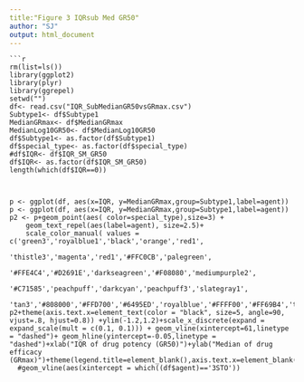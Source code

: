 ---
title:"Figure 3 IQRsub Med GR50"
author: "SJ"
output: html_document
---

```
```{r Prepare data for plot heatmap}
rm(list=ls())
library(ggplot2)
library(plyr) 
library(ggrepel)
setwd("")
df<- read.csv("IQR_SubMedianGR50vsGRmax.csv")
Subtype1<- df$Subtype1
MedianGRmax<- df$MedianGRmax
MedianLog10GR50<- df$MedianLog10GR50
df$Subtype1<- as.factor(df$Subtype1)
df$special_type<- as.factor(df$special_type)
#df$IQR<- df$IQR_SM_GR50
df$IQR<- as.factor(df$IQR_SM_GR50)
length(which(df$IQR==0))



p <- ggplot(df, aes(x=IQR, y=MedianGRmax,group=Subtype1,label=agent))  
p <- ggplot(df, aes(x=IQR, y=MedianGRmax,group=Subtype1,label=agent))  
p2 <- p+geom_point(aes( color=special_type),size=3) +
    geom_text_repel(aes(label=agent), size=2.5)+
    scale_color_manual( values = c('green3','royalblue1','black','orange','red1',
                                   'thistle3','magenta','red1','#FFC0CB','palegreen',
                                   '#FFE4C4','#D2691E','darkseagreen','#F08080','mediumpurple2',
                                   '#C71585','peachpuff','darkcyan','peachpuff3','slategray1',
                                   'tan3','#808000','#FFD700','#6495ED','royalblue','#FFFF00','#FF69B4','turquoise','orange','seagreen3','mistyrose3','lemonchiffon2','#20B2AA','#FF69B4','#F5F5F5','#00FFFF','#40E0D0','#6495ED','#D2B48C','#8A2BE2','#7B68EE'))+theme_classic()
p2+theme(axis.text.x=element_text(color = "black", size=5, angle=90, vjust=.8, hjust=0.8)) +ylim(-1.2,1.2)+scale_x_discrete(expand = expand_scale(mult = c(0.1, 0.1))) + geom_vline(xintercept=61,linetype = "dashed")+ geom_hline(yintercept=-0.05,linetype = "dashed")+xlab("IQR of drug potency (GR50)")+ylab("Median of drug efficacy (GRmax)")+theme(legend.title=element_blank(),axis.text.x=element_blank(),axis.ticks.x=element_blank(),legend.position="bottom")
  #geom_vline(aes(xintercept = which((df$agent)=='3STO'))



```


